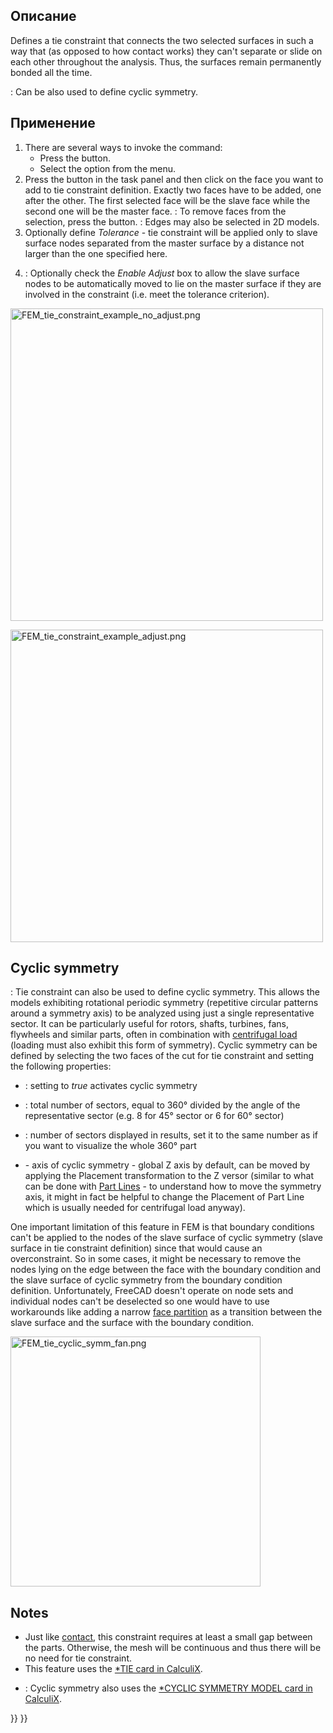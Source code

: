 <languages/>

{{Docnav/ru
|[[FEM_ConstraintContact/ru|Constraint contact]]
|[[FEM_ConstraintSpring/ru|Constraint spring]]
|[[FEM_Workbench/ru|FEM]]
|IconL=FEM_ConstraintContact.svg
|IconR=FEM_ConstraintSpring.svg
|IconC=Workbench_FEM.svg
}}

{{GuiCommandContainer|
{{GuiCommand
|Name=FEM ConstraintTie
|MenuLocation=Model → Mechanical Boundary Conditions and Loads → Tie Constraint
|Workbenches=[[FEM_Workbench|FEM]]
|Version=0.19
|SeeAlso=[[FEM_ConstraintPressure|FEM Constraint pressure]]
}}
{{GuiCommandFemInfo
|Solvers=CalculiX
}}
}}

<span id="Description"></span>
== Описание ==

Defines a tie constraint that connects the two selected surfaces in such a way that (as opposed to how contact works) they can't separate or slide on each other throughout the analysis. Thus, the surfaces remain permanently bonded all the time.

{{Version|1.0}}: Can be also used to define cyclic symmetry.

<span id="Usage"></span>
==Применение==

# There are several ways to invoke the command:
#* Press the {{Button|[[Image:FEM ConstraintTie.svg|16px]] [[FEM ConstraintTie|Tie Constraint]]}} button.
#* Select the {{MenuCommand|Model → Mechanical Boundary Conditions and Loads → [[Image:FEM ConstraintTie.svg|16px]] Tie Constraint}} option from the menu.
# Press the {{Button|Add}} button in the task panel and then click on the face you want to add to tie constraint definition. Exactly two faces have to be added, one after the other. The first selected face will be the slave face while the second one will be the master face. {{Version|1.1}}: To remove faces from the selection, press the {{Button|Remove}} button. {{Version|1.1}}: Edges may also be selected in 2D models.
# Optionally define ''Tolerance'' - tie constraint will be applied only to slave surface nodes separated from the master surface by a distance not larger than the one specified here.
# {{Version|1.0}}: Optionally check the ''Enable Adjust'' box to allow the slave surface nodes to be automatically moved to lie on the master surface if they are involved in the constraint (i.e. meet the tolerance criterion).

[[Image:FEM_tie_constraint_example_no_adjust.png|500px]]
{{Caption|Two halves of a beam connected with tie constraint with non-default tolerance accounting for the gap.}}

[[Image:FEM_tie_constraint_example_adjust.png|500px]]
{{Caption|The same example from above with adjustment enabled - nodes are moved to close the gap.}}

==Cyclic symmetry==

{{Version|1.0}}: Tie constraint can also be used to define cyclic symmetry. This allows the models exhibiting rotational periodic symmetry (repetitive circular patterns around a symmetry axis) to be analyzed using just a single representative sector. It can be particularly useful for rotors, shafts, turbines, fans, flywheels and similar parts, often in combination with [[FEM_ConstraintCentrif|centrifugal load]] (loading must also exhibit this form of symmetry).
Cyclic symmetry can be defined by selecting the two faces of the cut for tie constraint and setting the following properties:
* {{PropertyData|Cyclic Symmetry}}: setting to ''true'' activates cyclic symmetry
* {{PropertyData|Sectors}}: total number of sectors, equal to 360° divided by the angle of the representative sector (e.g. 8 for 45° sector or 6 for 60° sector)
* {{PropertyData|Connected Sectors}}: number of sectors displayed in results, set it to the same number as {{PropertyData|Sectors}} if you want to visualize the whole 360° part
* {{PropertyData|Symmetry Axis}} - axis of cyclic symmetry - global Z axis by default, can be moved by applying the Placement transformation to the Z versor (similar to what can be done with [[Part_Line|Part Lines]] - to understand how to move the symmetry axis, it might in fact be helpful to change the Placement of Part Line which is usually needed for centrifugal load anyway).
One important limitation of this feature in FEM is that boundary conditions can't be applied to the nodes of the slave surface of cyclic symmetry (slave surface in tie constraint definition) since that would cause an overconstraint. So in some cases, it might be necessary to remove the nodes lying on the edge between the face with the boundary condition and the slave surface of cyclic symmetry from the boundary condition definition. Unfortunately, FreeCAD doesn't operate on node sets and individual nodes can't be deselected so one would have to use workarounds like adding a narrow [[FEM_Geometry_Preparation_and_Meshing#Geometry_partitioning|face partition]] as a transition between the slave surface and the surface with the boundary condition.

[[Image:FEM_tie_cyclic_symm_fan.png|400px]]
{{Caption|Analysis of a fan utilizing cyclic symmetry (only a 60° sector is modeled).}}

==Notes== 

* Just like [[FEM_ConstraintContact|contact]], this constraint requires at least a small gap between the parts. Otherwise, the mesh will be continuous and thus there will be no need for tie constraint.
* This feature uses the [https://web.mit.edu/calculix_v2.7/CalculiX/ccx_2.7/doc/ccx/node251.html *TIE card in CalculiX].
* {{Version|1.0}}: Cyclic symmetry also uses the [https://web.mit.edu/calculix_v2.7/CalculiX/ccx_2.7/doc/ccx/node183.html *CYCLIC SYMMETRY MODEL card in CalculiX].


{{Docnav/ru
|[[FEM_ConstraintContact/ru|Constraint contact]]
|[[FEM_ConstraintSpring/ru|Constraint spring]]
|[[FEM_Workbench/ru|FEM]]
|IconL=FEM_ConstraintContact.svg
|IconR=FEM_ConstraintSpring.svg
|IconC=Workbench_FEM.svg
}}

{{FEM_Tools_navi{{#translation:}}}}
{{Userdocnavi{{#translation:}}}}